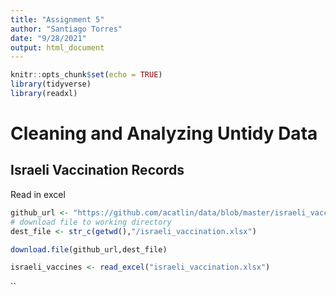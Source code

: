 ```yaml
---
title: "Assignment 5"
author: "Santiago Torres"
date: "9/28/2021"
output: html_document
---
```


```r
knitr::opts_chunk$set(echo = TRUE)
library(tidyverse)
library(readxl)
```

# Cleaning and Analyzing Untidy Data


## Israeli Vaccination Records

Read in excel

```r

github_url <- "https://github.com/acatlin/data/blob/master/israeli_vaccination_data_analysis_start.xlsx"
# download file to working directory
dest_file <- str_c(getwd(),"/israeli_vaccination.xlsx")

download.file(github_url,dest_file)

israeli_vaccines <- read_excel("israeli_vaccination.xlsx")
```



``